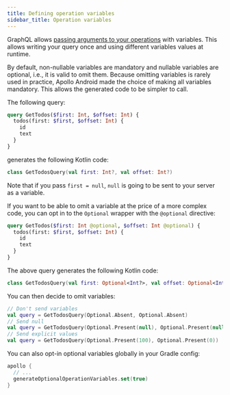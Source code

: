 ```yaml
---
title: Defining operation variables
sidebar_title: Operation variables
---
```


GraphQL allows [passing arguments to your operations](https://graphql.org/graphql-js/passing-arguments/) with variables. This allows writing your query once and using different variables values at runtime.

By default, non-nullable variables are mandatory and nullable variables are optional, i.e., it is valid to omit them. Because omitting variables is rarely used in practice, Apollo Android made the choice of making all variables mandatory. This allows the generated code to be simpler to call.

The following query:

```graphql
query GetTodos($first: Int, $offset: Int) {
  todos(first: $first, $offset: Int) {
    id
    text
  }
}
```

generates the following Kotlin code:

```kotlin
class GetTodosQuery(val first: Int?, val offset: Int?)
```

Note that if you pass `first = null`, `null` is going to be sent to your server as a variable.

If you want to be able to omit a variable at the price of a more complex code, you can opt in to the `Optional` wrapper with the `@optional` directive:

```graphql
query GetTodos($first: Int @optional, $offset: Int @optional) {
  todos(first: $first, $offset: Int) {
    id
    text
  }
}
```

The above query generates the following Kotlin code:

```kotlin
class GetTodosQuery(val first: Optional<Int?>, val offset: Optional<Int?>)
```

You can then decide to omit variables:

```kotlin
// Don't send variables
val query = GetTodosQuery(Optional.Absent, Optional.Absent)
// Send null
val query = GetTodosQuery(Optional.Present(null), Optional.Present(null))
// Send explicit values
val query = GetTodosQuery(Optional.Present(100), Optional.Present(0))
```

You can also opt-in optional variables globally in your Gradle config:

```kotlin
apollo {
  // ...
  generateOptionalOperationVariables.set(true)
}
```
